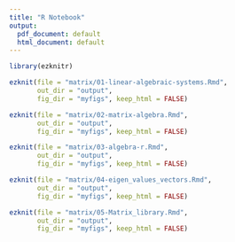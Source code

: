 ```yaml
---
title: "R Notebook"
output:
  pdf_document: default
  html_document: default
---
```


```r
library(ezknitr)

ezknit(file = "matrix/01-linear-algebraic-systems.Rmd", 
       out_dir = "output", 
       fig_dir = "myfigs", keep_html = FALSE)

ezknit(file = "matrix/02-matrix-algebra.Rmd", 
       out_dir = "output", 
       fig_dir = "myfigs", keep_html = FALSE)

ezknit(file = "matrix/03-algebra-r.Rmd", 
       out_dir = "output", 
       fig_dir = "myfigs", keep_html = FALSE)

ezknit(file = "matrix/04-eigen_values_vectors.Rmd", 
       out_dir = "output", 
       fig_dir = "myfigs", keep_html = FALSE)

ezknit(file = "matrix/05-Matrix_library.Rmd", 
       out_dir = "output", 
       fig_dir = "myfigs", keep_html = FALSE)
```

